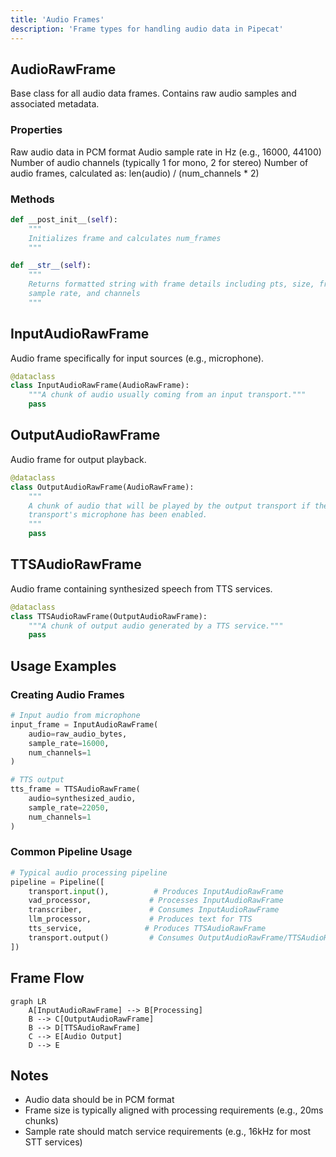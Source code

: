 ```yaml
---
title: 'Audio Frames'
description: 'Frame types for handling audio data in Pipecat'
---
```


## AudioRawFrame

Base class for all audio data frames. Contains raw audio samples and associated metadata.

### Properties

<ParamField path="audio" type="bytes" required>
  Raw audio data in PCM format
</ParamField>

<ParamField path="sample_rate" type="int" required>
  Audio sample rate in Hz (e.g., 16000, 44100)
</ParamField>

<ParamField path="num_channels" type="int" required>
  Number of audio channels (typically 1 for mono, 2 for stereo)
</ParamField>

<ParamField path="num_frames" type="int">
  Number of audio frames, calculated as: len(audio) / (num_channels * 2)
</ParamField>

### Methods

```python
def __post_init__(self):
    """
    Initializes frame and calculates num_frames
    """

def __str__(self):
    """
    Returns formatted string with frame details including pts, size, frames,
    sample rate, and channels
    """
```

## InputAudioRawFrame

Audio frame specifically for input sources (e.g., microphone).

```python
@dataclass
class InputAudioRawFrame(AudioRawFrame):
    """A chunk of audio usually coming from an input transport."""
    pass
```

## OutputAudioRawFrame

Audio frame for output playback.

```python
@dataclass
class OutputAudioRawFrame(AudioRawFrame):
    """
    A chunk of audio that will be played by the output transport if the
    transport's microphone has been enabled.
    """
    pass
```

## TTSAudioRawFrame

Audio frame containing synthesized speech from TTS services.

```python
@dataclass
class TTSAudioRawFrame(OutputAudioRawFrame):
    """A chunk of output audio generated by a TTS service."""
    pass
```

## Usage Examples

### Creating Audio Frames

```python
# Input audio from microphone
input_frame = InputAudioRawFrame(
    audio=raw_audio_bytes,
    sample_rate=16000,
    num_channels=1
)

# TTS output
tts_frame = TTSAudioRawFrame(
    audio=synthesized_audio,
    sample_rate=22050,
    num_channels=1
)
```

### Common Pipeline Usage

```python
# Typical audio processing pipeline
pipeline = Pipeline([
    transport.input(),          # Produces InputAudioRawFrame
    vad_processor,             # Processes InputAudioRawFrame
    transcriber,               # Consumes InputAudioRawFrame
    llm_processor,             # Produces text for TTS
    tts_service,              # Produces TTSAudioRawFrame
    transport.output()         # Consumes OutputAudioRawFrame/TTSAudioRawFrame
])
```

## Frame Flow

```mermaid
graph LR
    A[InputAudioRawFrame] --> B[Processing]
    B --> C[OutputAudioRawFrame]
    B --> D[TTSAudioRawFrame]
    C --> E[Audio Output]
    D --> E
```

## Notes

- Audio data should be in PCM format
- Frame size is typically aligned with processing requirements (e.g., 20ms chunks)
- Sample rate should match service requirements (e.g., 16kHz for most STT services)
